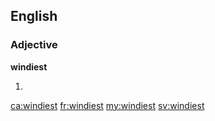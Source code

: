 ==English==

===Adjective===
'''windiest'''

# {{en-superlative of|windy}}

[[ca:windiest]]
[[fr:windiest]]
[[my:windiest]]
[[sv:windiest]]